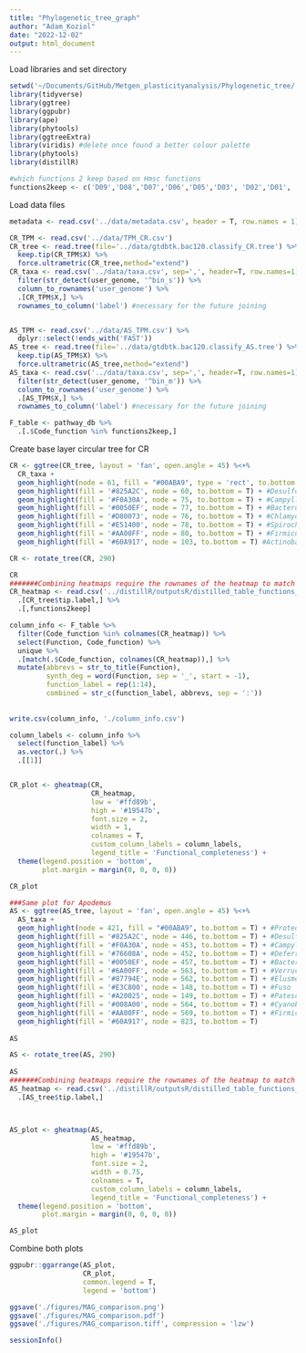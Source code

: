 ```yaml
---
title: "Phylogenetic_tree_graph"
author: "Adam_Koziol"
date: "2022-12-02"
output: html_document
---
```

Load libraries and set directory
```r
setwd('~/Documents/GitHub/Metgen_plasticityanalysis/Phylogenetic_tree/')
library(tidyverse)
library(ggtree)
library(ggpubr)
library(ape)
library(phytools)
library(ggtreeExtra)
library(viridis) #delete once found a better colour palette
library(phytools)
library(distillR)
```

```r
#which functions 2 keep based on Hmsc functions
functions2keep <- c('D09','D08','D07','D06','D05','D03', 'D02','D01', 'B08','B07','B06','B04','B03','B02')
```

Load data files
```r
metadata <- read.csv('../data/metadata.csv', header = T, row.names = 1)

CR_TPM <- read.csv('../data/TPM_CR.csv')
CR_tree <- read.tree(file='../data/gtdbtk.bac120.classify_CR.tree') %>%
  keep.tip(CR_TPM$X) %>%
  force.ultrametric(CR_tree,method="extend")
CR_taxa <- read.csv('../data/taxa.csv', sep=',', header=T, row.names=1) %>% 
  filter(str_detect(user_genome, '^bin_s')) %>% 
  column_to_rownames('user_genome') %>% 
  .[CR_TPM$X,] %>% 
  rownames_to_column('label') #necessary for the future joining


AS_TPM <- read.csv('../data/AS_TPM.csv') %>%
  dplyr::select(!ends_with('FAST'))
AS_tree <- read.tree(file='../data/gtdbtk.bac120.classify_AS.tree') %>%
  keep.tip(AS_TPM$X) %>%
  force.ultrametric(AS_tree,method="extend")
AS_taxa <- read.csv('../data/taxa.csv', sep=',', header=T, row.names=1) %>% 
  filter(str_detect(user_genome, '^bin_m')) %>% 
  column_to_rownames('user_genome') %>% 
  .[AS_TPM$X,] %>% 
  rownames_to_column('label') #necessary for the future joining

F_table <- pathway_db %>% 
  .[.$Code_function %in% functions2keep,]


```

Create base layer circular tree for CR
```r
CR <- ggtree(CR_tree, layout = 'fan', open.angle = 45) %<+%
  CR_taxa +
  geom_highlight(node = 61, fill = "#00ABA9", type = 'rect', to.bottom = T) + #Proteo
  geom_highlight(fill = '#825A2C', node = 60, to.bottom = T) + #Desulfo
  geom_highlight(fill = '#F0A30A', node = 75, to.bottom = T) + #Campyllobacter
  geom_highlight(fill = '#0050EF', node = 77, to.bottom = T) + #Bacteroidota
  geom_highlight(fill = '#D80073', node = 76, to.bottom = T) + #Chlamydiota
  geom_highlight(fill = '#E51400', node = 78, to.bottom = T) + #Spirochaetota
  geom_highlight(fill = '#AA00FF', node = 80, to.bottom = T) + #Firmicutes
  geom_highlight(fill = '#60A917', node = 103, to.bottom = T) #Actinobacter 

CR <- rotate_tree(CR, 290)

CR
#######Combining heatmaps require the rownames of the heatmap to match the tipnames of the tree
CR_heatmap <- read.csv('../distillR/outputsR/distilled_table_functions_CR.csv', row.names = 1) %>% 
  .[CR_tree$tip.label,] %>% 
  .[,functions2keep]

column_info <- F_table %>%
  filter(Code_function %in% colnames(CR_heatmap)) %>% 
  select(Function, Code_function) %>% 
  unique %>%
  .[match(.$Code_function, colnames(CR_heatmap)),] %>% 
  mutate(abbrevs = str_to_title(Function),
         synth_deg = word(Function, sep = '_', start = -1),
         function_label = rep(1:14),
         combined = str_c(function_label, abbrevs, sep = ':'))
  
  
write.csv(column_info, './column_info.csv')

column_labels <- column_info %>% 
  select(function_label) %>%
  as.vector(.) %>% 
  .[[1]]


CR_plot <- gheatmap(CR, 
                    CR_heatmap,
                    low = '#ffd89b',
                    high = '#19547b',
                    font.size = 2,
                    width = 1,
                    colnames = T,
                    custom_column_labels = column_labels,
                    legend_title = 'Functional_completeness') +
  theme(legend.position = 'bottom',
        plot.margin = margin(0, 0, 0, 0))

CR_plot
```

```r
###Same plot for Apodemus
AS <- ggtree(AS_tree, layout = 'fan', open.angle = 45) %<+%
  AS_taxa +
  geom_highlight(node = 421, fill = "#00ABA9", to.bottom = T) + #Proteo
  geom_highlight(fill = '#825A2C', node = 446, to.bottom = T) + #Desulfo
  geom_highlight(fill = '#F0A30A', node = 453, to.bottom = T) + #Campyllobacter
  geom_highlight(fill = '#76608A', node = 452, to.bottom = T) + #Deferribacterota
  geom_highlight(fill = '#0050EF', node = 457, to.bottom = T) + #Bacteroidota
  geom_highlight(fill = '#6A00FF', node = 563, to.bottom = T) + #Verruco
  geom_highlight(fill = '#87794E', node = 562, to.bottom = T) + #Elusmo
  geom_highlight(fill = '#E3C800', node = 148, to.bottom = T) + #Fuso
  geom_highlight(fill = '#A20025', node = 149, to.bottom = T) + #Patescibacteria
  geom_highlight(fill = '#008A00', node = 564, to.bottom = T) + #Cyanobact
  geom_highlight(fill = '#AA00FF', node = 569, to.bottom = T) + #Firmicutes
  geom_highlight(fill = '#60A917', node = 823, to.bottom = T)
  
AS

AS <- rotate_tree(AS, 290)
  
AS  
#######Combining heatmaps require the rownames of the heatmap to match the tipnames of the tree
AS_heatmap <- read.csv('../distillR/outputsR/distilled_table_functions_AS.csv', row.names = 1) %>% 
  .[AS_tree$tip.label,]



AS_plot <- gheatmap(AS, 
                    AS_heatmap,
                    low = '#ffd89b',
                    high = '#19547b',
                    font.size = 2,
                    width = 0.75,
                    colnames = T,
                    custom_column_labels = column_labels,
                    legend_title = 'Functional_completeness') +
  theme(legend.position = 'bottom',
        plot.margin = margin(0, 0, 0, 0))

AS_plot
```
Combine both plots
```r
ggpubr::ggarrange(AS_plot,
                  CR_plot,
                  common.legend = T,
                  legend = 'bottom')

ggsave('./figures/MAG_comparison.png')
ggsave('./figures/MAG_comparison.pdf')
ggsave('./figures/MAG_comparison.tiff', compression = 'lzw')
```
```r
sessionInfo()
```

